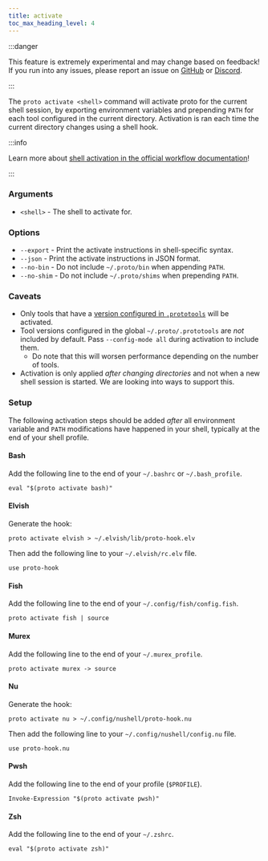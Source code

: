 ```yaml
---
title: activate
toc_max_heading_level: 4
---
```



<VersionLabel version="0.38.0" header />

:::danger

This feature is extremely experimental and may change based on feedback! If you run into any issues,
please report an issue on [GitHub](https://github.com/moonrepo/proto) or
[Discord](https://discord.gg/qCh9MEynv2).

:::

The `proto activate <shell>` command will activate proto for the current shell session, by exporting
environment variables and prepending `PATH` for each tool configured in the current directory.
Activation is ran each time the current directory changes using a shell hook.

:::info

Learn more about
[shell activation in the official workflow documentation](../workflows#shell-activation)!

:::

### Arguments

- `<shell>` - The shell to activate for.

### Options

- `--export` - Print the activate instructions in shell-specific syntax.
- `--json` - Print the activate instructions in JSON format.
- `--no-bin` - Do not include `~/.proto/bin` when appending `PATH`.
- `--no-shim` - Do not include `~/.proto/shims` when prepending `PATH`.

### Caveats

- Only tools that have a [version configured in `.prototools`](../config#pinning-versions) will be
  activated.
- Tool versions configured in the global `~/.proto/.prototools` are _not_ included by default. Pass
  `--config-mode all` during activation to include them.
  - Do note that this will worsen performance depending on the number of tools.
- Activation is only applied _after changing directories_ and not when a new shell session is
  started. We are looking into ways to support this.

### Setup

The following activation steps should be added _after_ all environment variable and `PATH`
modifications have happened in your shell, typically at the end of your shell profile.

#### Bash

Add the following line to the end of your `~/.bashrc` or `~/.bash_profile`.

```shell
eval "$(proto activate bash)"
```

#### Elvish

Generate the hook:

```shell
proto activate elvish > ~/.elvish/lib/proto-hook.elv
```

Then add the following line to your `~/.elvish/rc.elv` file.

```shell
use proto-hook
```

#### Fish

Add the following line to the end of your `~/.config/fish/config.fish`.

```shell
proto activate fish | source
```

#### Murex

Add the following line to the end of your `~/.murex_profile`.

```shell
proto activate murex -> source
```

#### Nu

Generate the hook:

```shell
proto activate nu > ~/.config/nushell/proto-hook.nu
```

Then add the following line to your `~/.config/nushell/config.nu` file.

```shell
use proto-hook.nu
```

#### Pwsh

Add the following line to the end of your profile (`$PROFILE`).

```shell
Invoke-Expression "$(proto activate pwsh)"
```

#### Zsh

Add the following line to the end of your `~/.zshrc`.

```shell
eval "$(proto activate zsh)"
```
